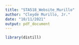 ```yaml
---
title: "STA518_Website_Murillo"
author: "Cleyde Murillo, Jr."
date: "10/11/2021"
output: pdf_document
---
```


```r
library(distill)

```
